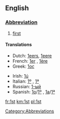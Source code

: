 ==English==

===[[Abbreviation]]===
# [[first]]

====Translations====
{{top}}
*Dutch: [[1eers]], [[1eere]]
*French: [[1er]] {{m}}, [[1ère]] {{f}}
*Greek: [[1ος]]
{{mid}}
*Irish: [[1ú]]
*Italian: [[1º]] {{m}}, [[1ª]] {{f}}
*Russian: [[1-ый]]
*Spanish: [[1o]]/[[1º]] {{m}}, [[1a]]/[[1ª]] {{f}}
{{bottom}}

[[Category:Abbreviations]]

[[fr:1st]]
[[km:1st]]
[[pl:1st]]